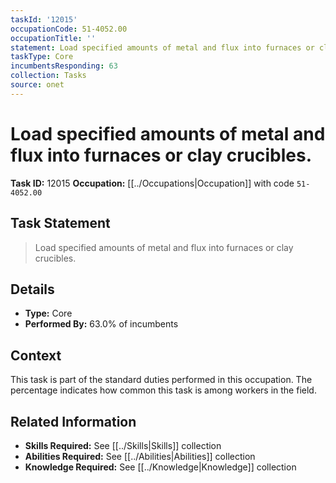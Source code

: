 ```yaml
---
taskId: '12015'
occupationCode: 51-4052.00
occupationTitle: ''
statement: Load specified amounts of metal and flux into furnaces or clay crucibles.
taskType: Core
incumbentsResponding: 63
collection: Tasks
source: onet
---
```

# Load specified amounts of metal and flux into furnaces or clay crucibles.

**Task ID:** 12015
**Occupation:** [[../Occupations|Occupation]] with code `51-4052.00`

## Task Statement

> Load specified amounts of metal and flux into furnaces or clay crucibles.

## Details

- **Type:** Core
- **Performed By:** 63.0% of incumbents

## Context

This task is part of the standard duties performed in this occupation. The percentage indicates how common this task is among workers in the field.

## Related Information

- **Skills Required:** See [[../Skills|Skills]] collection
- **Abilities Required:** See [[../Abilities|Abilities]] collection
- **Knowledge Required:** See [[../Knowledge|Knowledge]] collection
